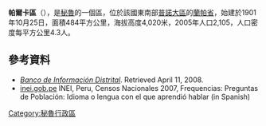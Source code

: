 '''帕爾卡區'''（{{lang-es|Distrito de Palca}}），是[[秘魯|秘魯]]的一個區，位於該國東南部[[普諾大區|普諾大區]]的[[蘭帕省|蘭帕省]]，始建於1901年10月25日，面積484平方公里，海拔高度4,020米，2005年人口2,105，人口密度每平方公里4.3人。

==參考資料==
*''[https://web.archive.org/web/20080423164200/http://desa.inei.gob.pe/mapas/bid/ Banco de Información Distrital]''. Retrieved April 11, 2008.
*[https://web.archive.org/web/20130127005551/http://iinei.inei.gob.pe/iinei/RedatamCpv2007.asp?id=ResultadosCensales%3Fori%3DC inei.gob.pe] INEI, Peru, Censos Nacionales 2007, Frequencias: Preguntas de Población: Idioma o lengua con el que aprendió hablar (in Spanish)

{{coord|15|19|20|S|70|36|18|W|source:kolossus-eswiki|display=title}}

{{Peru-geo-stub}}
[[Category:秘魯行政區|Category:秘魯行政區]]